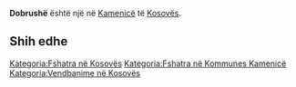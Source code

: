 {{Fshat në 
 | Emri                = Dobrushë
 | EmriAlt                = 
 | NAME_SHORT_FORM=      
 | NAME_GENERIC=      
 | NAME_SORT_NAME_RO=      DOBRUSHE
 | FULL_NAME_RO = Dobrushë
 | FULL_NAME_ND_RO=Dobrushe
 | SORT_NAME_RG=DOBRUSHE
 | FULL_NAME_RG=Dobrushë
 | FULL_NAME_ND_RG=Dobrushe
 | SRP_NAME_SHORT_FORM=      
 | SRP_NAME_GENERIC=      
 | SRP_NAME_SORT_NAME_RO=      
 | SRP_FULL_NAME_RO = 
 | SRP_FULL_NAME_ND_RO=
 | SRP_SORT_NAME_RG=
 | SRP_FULL_NAME_RG=
 | SRP_FULL_NAME_ND_RG=
 | Emri (Rasa dhanore) = 
 | Figura              = 
 | Shteti              = Kosovo
 | Komuna              = Kamenicë
 | Kodi postar         = 
 | Sipërfaqja          = 

 | Popullsia           = 

 | Regj. i popullsisë  = 
 | Dend. e popullsisë  = 
 | Faqja zyrtare       = 
 <!--- Koordinatat ----> 
 | Gjerësia            = 42.713611
 | Gjatësia            = 20.431111
 | Lartësia            = 
}}
'''Dobrushë''' është një [[]] në [[Kamenicë]] të [[Kosovës]].

<!-- == Gjeografia == -->
<!-- == Historia == -->
<!-- == Demografia == -->
== Shih edhe ==
{{Komuna Kamenicë}}
{{Kosovo-Administrata-Cung}}

[[Kategoria:Fshatra në Kosovës]]
[[Kategoria:Fshatra në Kommunes Kamenicë]]
[[Kategoria:Vendbanime në Kosovës]]